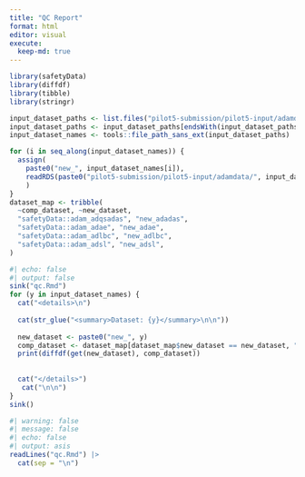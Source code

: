 ```yaml
---
title: "QC Report"
format: html
editor: visual
execute:
  keep-md: true
---
```


```r
library(safetyData)
library(diffdf)
library(tibble)
library(stringr)
```


```r
input_dataset_paths <- list.files("pilot5-submission/pilot5-input/adamdata")
input_dataset_paths <- input_dataset_paths[endsWith(input_dataset_paths, ".rds") ]
input_dataset_names <- tools::file_path_sans_ext(input_dataset_paths)

for (i in seq_along(input_dataset_names)) {
  assign(
    paste0("new_", input_dataset_names[i]), 
    readRDS(paste0("pilot5-submission/pilot5-input/adamdata/", input_dataset_paths[i]))
    )
}
dataset_map <- tribble(
  ~comp_dataset, ~new_dataset,
  "safetyData::adam_adqsadas", "new_adadas",
  "safetyData::adam_adae", "new_adae",
  "safetyData::adam_adlbc", "new_adlbc",
  "safetyData::adam_adsl", "new_adsl",
)

```
```r


#| echo: false
#| output: false
sink("qc.Rmd")
for (y in input_dataset_names) {
  cat("<details>\n")
  
  cat(str_glue("<summary>Dataset: {y}</summary>\n\n"))
  
  new_dataset <- paste0("new_", y)
  comp_dataset <- dataset_map[dataset_map$new_dataset == new_dataset, "comp_dataset"]
  print(diffdf(get(new_dataset), comp_dataset))
  
  
  cat("</details>")
   cat("\n\n")
}
sink()
```

```r
#| warning: false
#| message: false
#| echo: false
#| output: asis
readLines("qc.Rmd") |>
  cat(sep = "\n")
```